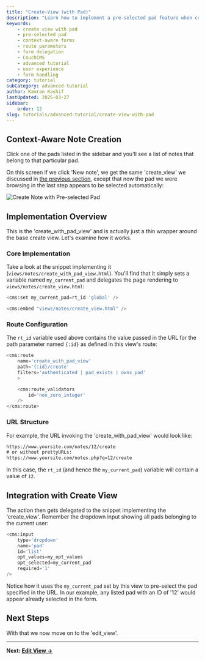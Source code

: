 ---
title: "Create-View (with Pad)"
description: "Learn how to implement a pre-selected pad feature when creating notes from within a specific pad context in the Notejam application."
keywords:
    - create view with pad
    - pre-selected pad
    - context-aware forms
    - route parameters
    - form delegation
    - CouchCMS
    - advanced tutorial
    - user experience
    - form handling
category: tutorial
subCategory: advanced-tutorial
author: Kamran Kashif
lastUpdated: 2025-03-27
sidebar:
    order: 12
slug: tutorials/advanced-tutorial/create-view-with-pad
---

## Context-Aware Note Creation

Click one of the pads listed in the sidebar and you'll see a list of notes that belong to that particular pad.

On this screen if we click 'New note', we get the same 'create_view' we discussed in [the previous section](./11-create-view), except that now the pad we were browsing in the last step appears to be selected automatically:

![Create Note with Pre-selected Pad](./img/scr4.png)

## Implementation Overview

This is the 'create_with_pad_view' and is actually just a thin wrapper around the base create view. Let's examine how it works.

### Core Implementation

Take a look at the snippet implementing it (`views/notes/create_with_pad_view.html`). You'll find that it simply sets a variable named `my_current_pad` and delegates the page rendering to `views/notes/create_view.html`:

```php title="views/notes/create_with_pad_view.html"
<cms:set my_current_pad=rt_id 'global' />

<cms:embed "views/notes/create_view.html" />
```

### Route Configuration

The `rt_id` variable used above contains the value passed in the URL for the path parameter named `{:id}` as defined in this view's route:

```php title="Route Definition"
<cms:route
    name='create_with_pad_view'
    path='{:id}/create'
    filters='authenticated | pad_exists | owns_pad'
    >

    <cms:route_validators
        id='non_zero_integer'
    />
</cms:route>
```

### URL Structure

For example, the URL invoking the 'create_with_pad_view' would look like:

```txt title="Example URLs"
https://www.yoursite.com/notes/12/create
# or without prettyURLs:
https://www.yoursite.com/notes.php?q=12/create
```

In this case, the `rt_id` (and hence the `my_current_pad`) variable will contain a value of `12`.

## Integration with Create View

The action then gets delegated to the snippet implementing the 'create_view'. Remember the dropdown input showing all pads belonging to the current user:

```php title="Pad Selection Dropdown"
<cms:input
    type='dropdown'
    name='pad'
    id='list'
    opt_values=my_opt_values
    opt_selected=my_current_pad
    required='1'
/>
```

Notice how it uses the `my_current_pad` set by this view to pre-select the pad specified in the URL. In our example, any listed pad with an ID of '12' would appear already selected in the form.

## Next Steps

With that we now move on to the 'edit_view'.

---

**Next: [Edit View →](../edit-view/)**
